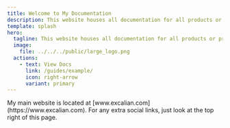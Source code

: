 ```yaml
---
title: Welcome to My Documentation
description: This website houses all documentation for all products or projects related to Excalian
template: splash
hero:
  tagline: This website houses all documentation for all products or projects related to Excalian
  image:
    file: ../../../public/large_logo.png
  actions:
    - text: View Docs
      link: /guides/example/
      icon: right-arrow
      variant: primary
---
```



<CardGrid stagger>
	<Card title="Main Website" icon="external">
		My main website is located at [www.excalian.com](https://www.excalian.com).
	</Card>
	<Card title="Extra Links" icon="information">
		For any extra social links, just look at the top right of this page.
	</Card>
</CardGrid>